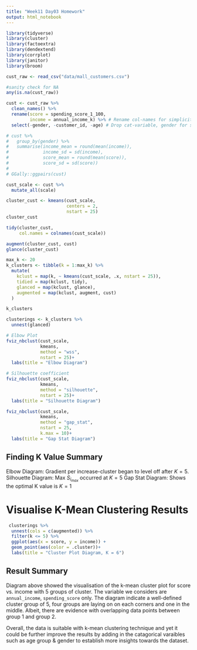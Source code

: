 ```yaml
---
title: "Week11 Day03 Homework"
output: html_notebook
---
```


```r
library(tidyverse)
library(cluster)
library(factoextra)
library(dendextend)
library(corrplot)
library(janitor)
library(broom)
```

```r
cust_raw <- read_csv("data/mall_customers.csv")
```

```r
#sanity check for NA
any(is.na(cust_raw))
```

```r
cust <- cust_raw %>% 
  clean_names() %>% 
  rename(score = spending_score_1_100,
         income = annual_income_k) %>% # Rename col-names for simplicity
  select(-gender, -customer_id, -age) # Drop cat-variable, gender for simplicity 
```

```r
# cust %>% 
#   group_by(gender) %>% 
#   summarise(income_mean = round(mean(income)),
#             income_sd = sd(income),
#             score_mean = round(mean(score)),
#             score_sd = sd(score))
# 
# GGally::ggpairs(cust)
```
```r
cust_scale <- cust %>% 
  mutate_all(scale)

cluster_cust <- kmeans(cust_scale,
                       centers = 2,
                       nstart = 25)
cluster_cust
```

```r
tidy(cluster_cust,
     col.names = colnames(cust_scale))

augment(cluster_cust, cust)
glance(cluster_cust)
```

```r
max_k <- 20
k_clusters <- tibble(k = 1:max_k) %>%
  mutate(
    kclust = map(k, ~ kmeans(cust_scale, .x, nstart = 25)), 
    tidied = map(kclust, tidy),
    glanced = map(kclust, glance),
    augmented = map(kclust, augment, cust)
  )

k_clusters
```


```r
clusterings <- k_clusters %>% 
  unnest(glanced)

# Elbow Plot
fviz_nbclust(cust_scale, 
             kmeans, 
             method = "wss", 
             nstart = 25)+
  labs(title = "Elbow Diagram")

# Silhouette coefficient
fviz_nbclust(cust_scale, 
             kmeans, 
             method = "silhouette", 
             nstart = 25)+
  labs(title = "Silhouette Diagram")

fviz_nbclust(cust_scale, 
             kmeans, 
             method = "gap_stat", 
             nstart = 25,
             k.max = 10)+
  labs(title = "Gap Stat Diagram")

```
## Finding K Value Summary
Elbow Diagram: Gradient per increase-cluster began to level off after $K = 5$.
Silhouette Diagram: Max $S_{i_{max}}$ occurred at $K = 5$
Gap Stat Diagram: Shows the optimal K value is $K = 1$



# Visualise K-Mean Clustering Results
```r
 clusterings %>% 
  unnest(cols = c(augmented)) %>%
  filter(k <= 5) %>%
  ggplot(aes(x = score, y = income)) +
  geom_point(aes(color = .cluster))+
  labs(title = "Cluster Plot Diagram, K = 6")

```

## Result Summary
Diagram above showed the visualisation of the k-mean cluster plot for score vs. income with 5 groups of cluster. The variable we considers are `annual_income`, `spending_score` only. The diagram indicate a well-defined cluster group of 5, four groups are laying on on each corners and one in the middle. Albeit, there are evidence with overlapping data points between group 1 and group 2.

Overall, the data is suitable with k-mean clustering technique and yet it could be further improve the results by adding in the catagorical varaibles such as age group & gender to establish more insights towards the dataset.
